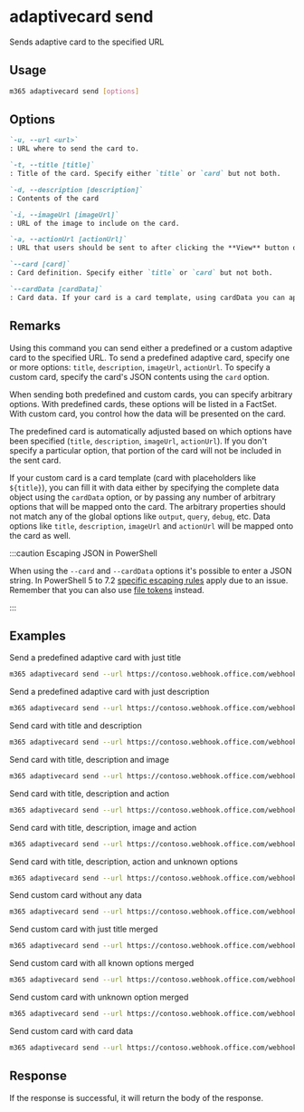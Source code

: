 
# adaptivecard send

Sends adaptive card to the specified URL

## Usage

```sh
m365 adaptivecard send [options]
```

## Options

```md defintion-list
`-u, --url <url>`
: URL where to send the card to.

`-t, --title [title]`
: Title of the card. Specify either `title` or `card` but not both.

`-d, --description [description]`
: Contents of the card

`-i, --imageUrl [imageUrl]`
: URL of the image to include on the card.

`-a, --actionUrl [actionUrl]`
: URL that users should be sent to after clicking the **View** button on the card.

`--card [card]`
: Card definition. Specify either `title` or `card` but not both.

`--cardData [cardData]`
: Card data. If your card is a card template, using cardData you can apply data to it. If you specify cardData, unknown options will be ignored.
```

<Global />

## Remarks

Using this command you can send either a predefined or a custom adaptive card to the specified URL. To send a predefined adaptive card, specify one or more options: `title`, `description`, `imageUrl`, `actionUrl`. To specify a custom card, specify the card's JSON contents using the `card` option.

When sending both predefined and custom cards, you can specify arbitrary options. With predefined cards, these options will be listed in a FactSet. With custom card, you control how the data will be presented on the card.

The predefined card is automatically adjusted based on which options have been specified (`title`, `description`, `imageUrl`, `actionUrl`). If you don't specify a particular option, that portion of the card will not be included in the sent card.

If your custom card is a card template (card with placeholders like `${title}`), you can fill it with data either by specifying the complete data object using the `cardData` option, or by passing any number of arbitrary options that will be mapped onto the card. The arbitrary properties should not match any of the global options like `output`, `query`, `debug`, etc. Data options like `title`, `description`, `imageUrl` and `actionUrl` will be mapped onto the card as well.

:::caution Escaping JSON in PowerShell

When using the `--card` and `--cardData` options it's possible to enter a JSON string. In PowerShell 5 to 7.2 [specific escaping rules](./../../user-guide/using-cli.mdx#escaping-double-quotes-in-powershell) apply due to an issue. Remember that you can also use [file tokens](./../../user-guide/using-cli.mdx#passing-complex-content-into-cli-options) instead.

:::

## Examples

Send a predefined adaptive card with just title

```sh
m365 adaptivecard send --url https://contoso.webhook.office.com/webhookb2/892e8ed3-997c-4b6e-8f8a-7f32728a8a87@f7322380-f203-42ff-93e8-66e266f6d2e4/IncomingWebhook/fcc6565ec7a944928bd43d6fc193b258/4f0482d4-b147-4f67-8a61-11f0a5019547 --title "CLI for Microsoft 365 v3.4"
```

Send a predefined adaptive card with just description

```sh
m365 adaptivecard send --url https://contoso.webhook.office.com/webhookb2/892e8ed3-997c-4b6e-8f8a-7f32728a8a87@f7322380-f203-42ff-93e8-66e266f6d2e4/IncomingWebhook/fcc6565ec7a944928bd43d6fc193b258/4f0482d4-b147-4f67-8a61-11f0a5019547 --description "New release of CLI for Microsoft 365"
```

Send card with title and description

```sh
m365 adaptivecard send --url https://contoso.webhook.office.com/webhookb2/892e8ed3-997c-4b6e-8f8a-7f32728a8a87@f7322380-f203-42ff-93e8-66e266f6d2e4/IncomingWebhook/fcc6565ec7a944928bd43d6fc193b258/4f0482d4-b147-4f67-8a61-11f0a5019547 --title "CLI for Microsoft 365 v3.4" --description "New release of CLI for Microsoft 365"
```

Send card with title, description and image

```sh
m365 adaptivecard send --url https://contoso.webhook.office.com/webhookb2/892e8ed3-997c-4b6e-8f8a-7f32728a8a87@f7322380-f203-42ff-93e8-66e266f6d2e4/IncomingWebhook/fcc6565ec7a944928bd43d6fc193b258/4f0482d4-b147-4f67-8a61-11f0a5019547 --title "CLI for Microsoft 365 v3.4" --description "New release of CLI for Microsoft 365" --imageUrl "https://contoso.com/image.gif"
```

Send card with title, description and action

```sh
m365 adaptivecard send --url https://contoso.webhook.office.com/webhookb2/892e8ed3-997c-4b6e-8f8a-7f32728a8a87@f7322380-f203-42ff-93e8-66e266f6d2e4/IncomingWebhook/fcc6565ec7a944928bd43d6fc193b258/4f0482d4-b147-4f67-8a61-11f0a5019547 --title "CLI for Microsoft 365 v3.4" --description "New release of CLI for Microsoft 365" --actionUrl "https://aka.ms/cli-m365"
```

Send card with title, description, image and action

```sh
m365 adaptivecard send --url https://contoso.webhook.office.com/webhookb2/892e8ed3-997c-4b6e-8f8a-7f32728a8a87@f7322380-f203-42ff-93e8-66e266f6d2e4/IncomingWebhook/fcc6565ec7a944928bd43d6fc193b258/4f0482d4-b147-4f67-8a61-11f0a5019547 --title "CLI for Microsoft 365 v3.4" --description "New release of CLI for Microsoft 365" --imageUrl "https://contoso.com/image.gif" --actionUrl "https://aka.ms/cli-m365"
```

Send card with title, description, action and unknown options

```sh
m365 adaptivecard send --url https://contoso.webhook.office.com/webhookb2/892e8ed3-997c-4b6e-8f8a-7f32728a8a87@f7322380-f203-42ff-93e8-66e266f6d2e4/IncomingWebhook/fcc6565ec7a944928bd43d6fc193b258/4f0482d4-b147-4f67-8a61-11f0a5019547 --title "CLI for Microsoft 365 v3.4" --description "New release of CLI for Microsoft 365" --actionUrl "https://aka.ms/cli-m365" --Version "v3.4.0" --ReleaseNotes "https://pnp.github.io/cli-microsoft365/about/release-notes/#v340"
```

Send custom card without any data

```sh
m365 adaptivecard send --url https://contoso.webhook.office.com/webhookb2/892e8ed3-997c-4b6e-8f8a-7f32728a8a87@f7322380-f203-42ff-93e8-66e266f6d2e4/IncomingWebhook/fcc6565ec7a944928bd43d6fc193b258/4f0482d4-b147-4f67-8a61-11f0a5019547 --card '{"type":"AdaptiveCard","body":[{"type":"TextBlock","size":"Medium","weight":"Bolder","text":"CLI for Microsoft 365 v3.4"},{"type":"TextBlock","text":"New release of CLI for Microsoft 365","wrap":true}],"actions":[{"type":"Action.OpenUrl","title":"View","url":"https://aka.ms/cli-m365"}],"$schema":"http://adaptivecards.io/schemas/adaptive-card.json","version":"1.2"}'
```

Send custom card with just title merged

```sh
m365 adaptivecard send --url https://contoso.webhook.office.com/webhookb2/892e8ed3-997c-4b6e-8f8a-7f32728a8a87@f7322380-f203-42ff-93e8-66e266f6d2e4/IncomingWebhook/fcc6565ec7a944928bd43d6fc193b258/4f0482d4-b147-4f67-8a61-11f0a5019547 --card '{"type":"AdaptiveCard","body":[{"type":"TextBlock","size":"Medium","weight":"Bolder","text":"${title}"}],"$schema":"http://adaptivecards.io/schemas/adaptive-card.json","version":"1.2"}' --title "CLI for Microsoft 365 v3.4"
```

Send custom card with all known options merged

```sh
m365 adaptivecard send --url https://contoso.webhook.office.com/webhookb2/892e8ed3-997c-4b6e-8f8a-7f32728a8a87@f7322380-f203-42ff-93e8-66e266f6d2e4/IncomingWebhook/fcc6565ec7a944928bd43d6fc193b258/4f0482d4-b147-4f67-8a61-11f0a5019547 --card '{"type":"AdaptiveCard","body":[{"type":"TextBlock","size":"Medium","weight":"Bolder","text":"${title}"},{"type":"TextBlock","text":"${description}","wrap":true},{"type":"FactSet","facts":[{"$data":"${properties}","title":"${key}:","value":"${value}"}]}],"actions":[{"type":"Action.OpenUrl","title":"View","url":"${actionUrl}"}],"$schema":"http://adaptivecards.io/schemas/adaptive-card.json","version":"1.2"}' --title "CLI for Microsoft 365 v3.4" --description "New release of CLI for Microsoft 365" --imageUrl "https://contoso.com/image.gif" --actionUrl "https://aka.ms/cli-m365"
```

Send custom card with unknown option merged

```sh
m365 adaptivecard send --url https://contoso.webhook.office.com/webhookb2/892e8ed3-997c-4b6e-8f8a-7f32728a8a87@f7322380-f203-42ff-93e8-66e266f6d2e4/IncomingWebhook/fcc6565ec7a944928bd43d6fc193b258/4f0482d4-b147-4f67-8a61-11f0a5019547 --card '{"type":"AdaptiveCard","body":[{"type":"TextBlock","size":"Medium","weight":"Bolder","text":"${Title}"}],"$schema":"http://adaptivecards.io/schemas/adaptive-card.json","version":"1.2"}' --Title "CLI for Microsoft 365 v3.4"
```

Send custom card with card data

```sh
m365 adaptivecard send --url https://contoso.webhook.office.com/webhookb2/892e8ed3-997c-4b6e-8f8a-7f32728a8a87@f7322380-f203-42ff-93e8-66e266f6d2e4/IncomingWebhook/fcc6565ec7a944928bd43d6fc193b258/4f0482d4-b147-4f67-8a61-11f0a5019547 --card '{"type":"AdaptiveCard","body":[{"type":"TextBlock","size":"Medium","weight":"Bolder","text":"${title}"},{"type":"TextBlock","text":"${description}","wrap":true},{"type":"FactSet","facts":[{"$data":"${properties}","title":"${key}:","value":"${value}"}]}],"actions":[{"type":"Action.OpenUrl","title":"View","url":"${viewUrl}"}],"$schema":"http://adaptivecards.io/schemas/adaptive-card.json","version":"1.2"}' --cardData '{"title":"Publish Adaptive Card Schema","description":"Now that we have defined the main rules and features of the format, we need to produce a schema and publish it to GitHub. The schema will be the starting point of our reference documentation.","creator":{"name":"Matt Hidinger","profileImage":"https://pbs.twimg.com/profile_images/3647943215/d7f12830b3c17a5a9e4afcc370e3a37e_400x400.jpeg"},"createdUtc":"2017-02-14T06:08:39Z","viewUrl":"https://adaptivecards.io","properties":[{"key":"Board","value":"Adaptive Cards"},{"key":"List","value":"Backlog"},{"key":"Assigned to","value":"Matt Hidinger"},{"key":"Due date","value":"Not set"}]}'
```

## Response

If the response is successful, it will return the body of the response.
